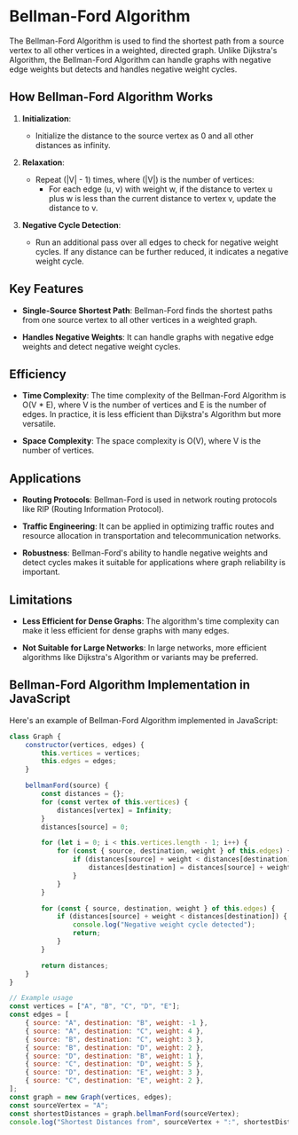 
# Bellman-Ford Algorithm

The Bellman-Ford Algorithm is used to find the shortest path from a source vertex to all other vertices in a weighted, directed graph. Unlike Dijkstra's Algorithm, the Bellman-Ford Algorithm can handle graphs with negative edge weights but detects and handles negative weight cycles.

## How Bellman-Ford Algorithm Works

1. **Initialization**:
   - Initialize the distance to the source vertex as 0 and all other distances as infinity.

2. **Relaxation**:
   - Repeat \(|V| - 1\) times, where \(|V|\) is the number of vertices:
     - For each edge (u, v) with weight w, if the distance to vertex u plus w is less than the current distance to vertex v, update the distance to v.

3. **Negative Cycle Detection**:
   - Run an additional pass over all edges to check for negative weight cycles. If any distance can be further reduced, it indicates a negative weight cycle.

## Key Features

- **Single-Source Shortest Path**: Bellman-Ford finds the shortest paths from one source vertex to all other vertices in a weighted graph.

- **Handles Negative Weights**: It can handle graphs with negative edge weights and detect negative weight cycles.

## Efficiency

- **Time Complexity**: The time complexity of the Bellman-Ford Algorithm is O(V * E), where V is the number of vertices and E is the number of edges. In practice, it is less efficient than Dijkstra's Algorithm but more versatile.

- **Space Complexity**: The space complexity is O(V), where V is the number of vertices.

## Applications

- **Routing Protocols**: Bellman-Ford is used in network routing protocols like RIP (Routing Information Protocol).

- **Traffic Engineering**: It can be applied in optimizing traffic routes and resource allocation in transportation and telecommunication networks.

- **Robustness**: Bellman-Ford's ability to handle negative weights and detect cycles makes it suitable for applications where graph reliability is important.

## Limitations

- **Less Efficient for Dense Graphs**: The algorithm's time complexity can make it less efficient for dense graphs with many edges.

- **Not Suitable for Large Networks**: In large networks, more efficient algorithms like Dijkstra's Algorithm or variants may be preferred.

## Bellman-Ford Algorithm Implementation in JavaScript

Here's an example of Bellman-Ford Algorithm implemented in JavaScript:

```javascript filename="Graphs/blmf.js"
class Graph {
    constructor(vertices, edges) {
        this.vertices = vertices;
        this.edges = edges;
    }

    bellmanFord(source) {
        const distances = {};
        for (const vertex of this.vertices) {
            distances[vertex] = Infinity;
        }
        distances[source] = 0;

        for (let i = 0; i < this.vertices.length - 1; i++) {
            for (const { source, destination, weight } of this.edges) {
                if (distances[source] + weight < distances[destination]) {
                    distances[destination] = distances[source] + weight;
                }
            }
        }

        for (const { source, destination, weight } of this.edges) {
            if (distances[source] + weight < distances[destination]) {
                console.log("Negative weight cycle detected");
                return;
            }
        }

        return distances;
    }
}

// Example usage
const vertices = ["A", "B", "C", "D", "E"];
const edges = [
    { source: "A", destination: "B", weight: -1 },
    { source: "A", destination: "C", weight: 4 },
    { source: "B", destination: "C", weight: 3 },
    { source: "B", destination: "D", weight: 2 },
    { source: "D", destination: "B", weight: 1 },
    { source: "C", destination: "D", weight: 5 },
    { source: "D", destination: "E", weight: 3 },
    { source: "C", destination: "E", weight: 2 },
];
const graph = new Graph(vertices, edges);
const sourceVertex = "A";
const shortestDistances = graph.bellmanFord(sourceVertex);
console.log("Shortest Distances from", sourceVertex + ":", shortestDistances);
```